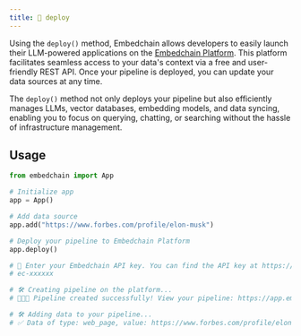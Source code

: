 ```yaml
---
title: 🚀 deploy
---
```


Using the `deploy()` method, Embedchain allows developers to easily launch their LLM-powered applications on the [Embedchain Platform](https://app.embedchain.ai). This platform facilitates seamless access to your data's context via a free and user-friendly REST API. Once your pipeline is deployed, you can update your data sources at any time.

The `deploy()` method not only deploys your pipeline but also efficiently manages LLMs, vector databases, embedding models, and data syncing, enabling you to focus on querying, chatting, or searching without the hassle of infrastructure management.

## Usage

```python
from embedchain import App

# Initialize app
app = App()

# Add data source
app.add("https://www.forbes.com/profile/elon-musk")

# Deploy your pipeline to Embedchain Platform
app.deploy()

# 🔑 Enter your Embedchain API key. You can find the API key at https://app.embedchain.ai/settings/keys/
# ec-xxxxxx

# 🛠️ Creating pipeline on the platform...
# 🎉🎉🎉 Pipeline created successfully! View your pipeline: https://app.embedchain.ai/pipelines/xxxxx

# 🛠️ Adding data to your pipeline...
# ✅ Data of type: web_page, value: https://www.forbes.com/profile/elon-musk added successfully.
```
